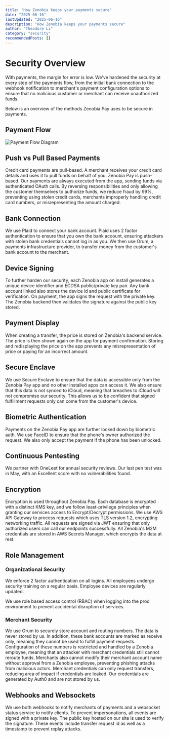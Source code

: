 ```yaml
---
title: "How Zenobia keeps your payments secure"
date: "2025-06-16"
lastUpdated: "2025-06-16"
description: "How Zenobia keeps your payments secure"
author: "Theodore Li"
category: "security"
recommendedPosts: []
---
```


# Security Overview

With payments, the margin for error is low. We've hardened the security at every step of the payments flow, from the initial bank connection to the webhook notification to merchant's payment configuration options to ensure that no malicious customer or merchant can receive unauthorized funds.

Below is an overview of the methods Zenobia Pay uses to be secure in payments.

## Payment Flow

![Payment Flow Diagram](https://assets.zenobiapay.com/security-diagram.png)

## Push vs Pull Based Payments

Credit card payments are pull-based. A merchant receives your credit card details and uses it to pull funds on behalf of you. Zenobia Pay is push-based. Our payments are always executed from the app, sending funds via authenticated OAuth calls. By reversing responsibilities and only allowing the customer themselves to authorize funds, we reduce fraud by 99%, preventing using stolen credit cards, merchants improperly handling credit card numbers, or misrepresenting the amount charged.

## Bank Connection

We use Plaid to connect your bank account. Plaid uses 2 factor authentication to ensure that you own the bank account, ensuring attackers with stolen bank credentials cannot log in as you.
We then use Orum, a payments infrastructure provider, to transfer money from the customer's bank account to the merchant.

## Device Signing

To further harden our security, each Zenobia app on install generates a unique device identifier and ECDSA public/private key pair. Any bank account linked also stores the device id and public certificate for verification. On payment, the app signs the request with the private key. The Zenobia backend then validates the signature against the public key stored.

## Payment Display

When creating a transfer, the price is stored on Zenobia's backend service. The price is then shown again on the app for payment confirmation. Storing and redisplaying the price on the app prevents any misrepresentation of price or paying for an incorrect amount.

## Secure Enclave

We use Secure Enclave to ensure that the data is accessible only from the Zenobia Pay app and no other installed apps can access it. We also ensure that this data is not synced to iCloud, meaning that breaches to iCloud will not compromise our security. This allows us to be confident that signed fulfillment requests only can come from the customer's device.

## Biometric Authentication

Payments on the Zenobia Pay app are further locked down by biometric auth. We use FaceID to ensure that the phone's owner authorized the request. We also only accept the payment if the phone has been unlocked.

## Continuous Pentesting

We partner with OneLeet for annual security reviews. Our last pen test was in May, with an Excellent score with no vulnerabilities found.

## Encryption

Encryption is used throughout Zenobia Pay. Each database is encrypted with a distinct KMS key, and we follow least-privilege principles when granting our services access to Encrypt/Decrypt permissions. We use AWS API Gateway to process requests which uses TLS version 1.2, encrypting networking traffic. All requests are signed via JWT ensuring that only authorized users can call our endpoints successfully. All Zenobia's M2M credentials are stored in AWS Secrets Manager, which encrypts the data at rest.

## Role Management

### Organizational Security

We enforce 2 factor authentication on all logins. All employees undergo security training on a regular basis. Employee devices are regularly updated.

We use role based access control (RBAC) when logging into the prod environment to prevent accidental disruption of services.

### Merchant Security

We use Orum to securely store account and routing numbers. The data is never stored by us. In addition, these bank accounts are marked as receive only, meaning they cannot be used to fulfill payment requests. Configuration of these numbers is restricted and handled by a Zenobia employee, meaning that an attacker with merchant credentials still cannot reroute funds. Merchants also cannot modify their merchant account name without approval from a Zenobia employee, preventing phishing attacks from malicious actors. Merchant credentials can only request transfers, reducing area of impact if credentials are leaked. Our credentials are generated by Auth0 and are not stored by us.

## Webhooks and Websockets

We use both webhooks to notify merchants of payments and a websocket status service to notify clients. To prevent impersonations, all events are signed with a private key. The public key hosted on our site is used to verify the signature. These events include transfer request id as well as a timestamp to prevent replay attacks.
